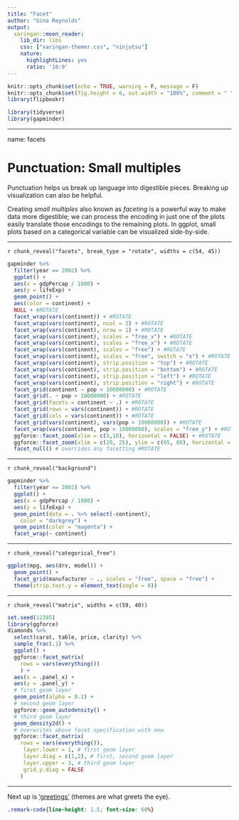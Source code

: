 ```yaml
---
title: "Facet"
author: "Gina Reynolds"
output:
  xaringan::moon_reader:
    lib_dir: libs
    css: ["xaringan-themer.css", "ninjutsu"]
    nature:
      highlightLines: yes
      ratio: '16:9'
---
```


```r
knitr::opts_chunk$set(echo = TRUE, warning = F, message = F)
knitr::opts_chunk$set(fig.height = 6, out.width = "100%", comment = " ", cache = T, dpi = 300)
library(flipbookr)
```


```r
library(tidyverse)
library(gapminder)
```


---

name: facets

# Punctuation: Small multiples

Punctuation helps us break up language into digestible pieces. Breaking up visualization can also be helpful.  

Creating *small multiples* also known as *faceting* is a powerful way to make data more digestible; we can process the encoding in just one of the plots easily translate those encodings to the remaining plots.   In ggplot, small plots based on a categorical variable can be visualized side-by-side.  



---

`r chunk_reveal("facets", break_type = "rotate", widths = c(54, 45))`


```r
gapminder %>% 
  filter(year == 2002) %>% 
  ggplot() +
  aes(x = gdpPercap / 1000) +
  aes(y = lifeExp) +
  geom_point() +
  aes(color = continent) +
  NULL + #ROTATE
  facet_wrap(vars(continent)) + #ROTATE
  facet_wrap(vars(continent), ncol = 2) + #ROTATE
  facet_wrap(vars(continent), nrow = 1) + #ROTATE
  facet_wrap(vars(continent), scales = "free_x") + #ROTATE
  facet_wrap(vars(continent), scales = "free_x") + #ROTATE
  facet_wrap(vars(continent), scales = "free") + #ROTATE
  facet_wrap(vars(continent), scales = "free", switch = "x") + #ROTATE
  facet_wrap(vars(continent), strip.position = "top") + #ROTATE
  facet_wrap(vars(continent), strip.position = "bottom") + #ROTATE
  facet_wrap(vars(continent), strip.position = "left") + #ROTATE
  facet_wrap(vars(continent), strip.position = "right") + #ROTATE
  facet_grid(continent ~ pop > 10000000) + #ROTATE
  facet_grid(. ~ pop > 10000000) + #ROTATE
  facet_grid(facets = continent ~ .) + #ROTATE
  facet_grid(rows = vars(continent)) + #ROTATE
  facet_grid(cols = vars(continent)) + #ROTATE
  facet_grid(vars(continent), vars(pop > 10000000)) + #ROTATE
  facet_wrap(vars(continent, pop > 10000000), scales = "free_y") + #ROTATE
  ggforce::facet_zoom(xlim = c(5,10), horizontal = FALSE) + #ROTATE
  ggforce::facet_zoom(xlim = c(20, 25), ylim = c(65, 80), horizontal = FALSE) + #ROTATE
  facet_null() # overrides any facetting #ROTATE
```



---

`r chunk_reveal("background")`

```r
gapminder %>% 
  filter(year == 2002) %>% 
  ggplot() +
  aes(x = gdpPercap / 1000) +
  aes(y = lifeExp) +
  geom_point(data = . %>% select(-continent), 
    color = "darkgrey") +
  geom_point(color = "magenta") +
  facet_wrap(~ continent) 
```

---

`r chunk_reveal("categorical_free")`

```r
ggplot(mpg, aes(drv, model)) +
  geom_point() +
  facet_grid(manufacturer ~ ., scales = "free", space = "free") +
  theme(strip.text.y = element_text(angle = 0))
```

---

`r chunk_reveal("matrix", widths = c(59, 40))`

```r
set.seed(12345)
library(ggforce)
diamonds %>% 
  select(carat, table, price, clarity) %>% 
  sample_frac(.1) %>% 
  ggplot() +
  ggforce::facet_matrix(
    rows = vars(everything())
    ) +
  aes(x = .panel_x) + 
  aes(y = .panel_y) +
  # first geom layer 
  geom_point(alpha = 0.2) +
  # second geom layer
  ggforce::geom_autodensity() +
  # third geom layer 
  geom_density2d() +
  # overwrites above facet specification with new
  ggforce::facet_matrix( 
    rows = vars(everything()), 
     layer.lower = 1, # first geom layer
     layer.diag = c(1,2), # first, second geom layer
     layer.upper = 3, # third geom layer
     grid.y.diag = FALSE
    )
```


---


Next up is ['greetings'](themes.html) (themes are what greets the eye).


```css
.remark-code{line-height: 1.5; font-size: 60%}
```

